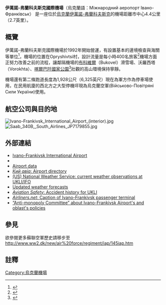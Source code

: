{{noteTA
|1=zh:伊萬諾;zh-hans:伊万诺;zh-tw:伊瓦諾;
|2=zh:弗蘭科夫斯克;zh-hans:弗兰科夫斯克;zh-tw:福蘭基夫斯克;
}}
{{Infobox airport
| name          = 伊萬諾-弗蘭科夫斯克國際機場
| nativename    = {{smaller|''Ivano-Frankivsk International Airport Міжнародний аеропорт "Івано-Франківськ"''}}
| image         = Ivano-Frankivsk International Airport.jpg
| image-width   = 250px
| type          = 民用、軍用
| opened        = 
| operator      = 
| location      = {{UKR}}[[伊萬諾-弗蘭科夫斯克|伊萬諾-弗蘭科夫斯克]]
| city-served   = 
| elevation-m   = 280
| IATA          = IFO
| ICAO          = UKLI
| coordinates   = {{Coord|48|53|03|N|24|41|10|E|type:airport_region:IT|display=inline,title|name=Venice Marco Polo Airport}}
| pushpin_map   = Ukraine
| pushpin_label = IFO
| website       = 
| metric-rwy    = 
| r1-number     = 10
| r1-length-f   = 8226
| r1-length-m   = 2507
| r1-surface    = 混凝土
| r2-number     = 28
| r2-length-f   = 8226
| r2-length-m   = 2507
| r2-surface    = 混凝土
| stat-year     = 
| stat_passenger = 
| footnotes     = 
}}
'''伊萬諾-弗蘭科夫斯克國際機場'''（烏克蘭語：Міжнародний аеропорт Івано-Франківськ） {{airport codes|IFO|UKLI}}是一座位於[[烏克蘭|烏克蘭]][[伊萬諾-弗蘭科夫斯克|伊萬諾-弗蘭科夫斯克]]的機場距離市中心4.4公里（2.7英里）。 

== 概覽 ==
伊萬諾-弗蘭科夫斯克國際機場於1992年開始營運，有設置基本的邊境檢查與海關等單位<ref>{{cite web|url=http://dbpedia.org/page/Ivano-Frankivsk_International_Airport|title=About:Ivano-Frankivsk International Airport|publisher=dbpedia.org|access-date=2015-01-13|archive-date=2016-12-24|archive-url=https://web.archive.org/web/20161224031704/http://dbpedia.org/page/Ivano-Frankivsk_International_Airport}}</ref>，機場的位置在Opryshivtsi村，設計流量是每小時400名旅客<ref>{{cite web|url=http://www.ukrainebiz.com/Articles/IvanoFacts.htm|title=According to ''Ukrainebiz.com''|deadurl=yes|archiveurl=https://web.archive.org/web/20060808043940/http://www.ukrainebiz.com/Articles/IvanoFacts.htm|archivedate=2006-08-08}}</ref>機場方面正努力改善之前的流程，讓鄰隔機場的[[布科維爾|布科維爾]]（Bukovel）滑雪場、沃羅西塔（Vorokhta）、[[喀爾巴阡山脈|喀爾巴阡國家公園]]<ref>{{cite web|url=http://carpathians.org.ua/Jaremche/index.html|title=Національний природний парк ‘Карпатський’|language=uk|accessdate=2015-01-13|archive-date=2008-02-11|archive-url=https://web.archive.org/web/20080211183132/http://carpathians.org.ua/Jaremche/index.html|dead-url=no}}</ref>壯觀的高山環境保持寧靜。

機場還有第二條跑道長度為1,928公尺（6,325英尺）現在為軍方作為停車場使用，在民用航廈的西北方之大型停機坪現為烏克蘭空軍(Військово-Повітряні Сили України)使用。

== 航空公司與目的地 ==
[[File:Ivano-Frankivsk_International_Airport_(interior).jpg|thumb]]
[[File:Saab_340B,_South_Airlines_JP7179855.jpg|thumb]]
{{Airport-dest-list
| [[第聶伯航空|第聶伯航空]]|[[鮑里斯波爾國際機場|基輔-鮑里斯波爾]]<br />'''季節包機：''' [[聶伯機場|聶伯城]]、[[卡爾可夫國際機場|卡爾可夫]]、[[多莫傑多沃國際機場|-莫斯科-多莫傑多沃]]、[[敖德薩國際機場|敖德薩]]<ref name=I-F-W14-15>>{{cite web| url=http://dniproavia.com/en/schedule.html#ODS| title=Flight schedule| website=http://dniproavia.com/| publisher=«Dniproavia» airlines| accessdate=19 September 2014| deadurl=yes| archiveurl=https://web.archive.org/web/20150513001700/http://dniproavia.com/en/schedule.html#ODS| archivedate=2015年5月13日}}</ref>
| [[烏克蘭國際航空|烏克蘭國際航空]]|[[鮑里斯波爾國際機場|基輔-鮑里斯波爾]]
}}

== 外部連結 ==
*[http://airport.if.ua/ Ivano-Frankivsk International Airport] {{Wayback|url=http://airport.if.ua/ |date=20140602180100 }}
*{{WAD|UKLI}}
*[https://web.archive.org/web/20070203132945/http://dir.avia.ru/airports/14966371008925953.shtml Airport data] {{ru icon}}
*[https://web.archive.org/web/20080112054308/http://www.kiyavia.com/ukr/inf/airport/ ''Кий авіа'': Airport directory]
*[http://weather.noaa.gov/weather/current/UKLI.html (US) National Weather Service: current weather observations at UKLI/IFO] {{Wayback|url=http://weather.noaa.gov/weather/current/UKLI.html |date=20160303190431 }}
*[https://web.archive.org/web/20080112152629/http://www.meteoprog.com.ua/ua/table.php?cityid=148&days=4 Updated weather forecasts] {{uk icon}}
*[http://aviation-safety.net/database/airport/airport.php?id=ifo ''Aviation Safety'': Accident history for UKLI] {{Wayback|url=http://aviation-safety.net/database/airport/airport.php?id=ifo |date=20070311030438 }}
*[http://www.airliners.net/search/photo.search?aircraft_genericsearch=&airlinesearch=&countrysearch=&specialsearch=airport&daterange=&keywords=IFO&range=&sort_order=&page_limit=15&thumbnails=&calccount=1257718&truecount=false&engine_version=6.0 ''Airliners.net'': Caption of Ivano-Frankivsk passenger terminal] {{Wayback|url=http://www.airliners.net/search/photo.search?aircraft_genericsearch=&airlinesearch=&countrysearch=&specialsearch=airport&daterange=&keywords=IFO&range=&sort_order=&page_limit=15&thumbnails=&calccount=1257718&truecount=false&engine_version=6.0 |date=20121102204554 }}
* [https://archive.is/20121222154528/http://www.amc.gov.ua/amc/control/uk/publish/article?showHidden=1&art_id=47914&cat_id=47047&ctime=1152266215390Ukraine's “Anti-monopoly Committee” about Ivano-Frankivsk Airport's and oblast's policies] {{uk icon}}

== 參見 ==
欲參閱更多蘇聯空軍歷史請移步至 http://www.ww2.dk/new/air%20force/regiment/iap/145iap.htm {{Wayback|url=http://www.ww2.dk/new/air%20force/regiment/iap/145iap.htm |date=20190914102828 }}

== 註釋 ==
{{reflist}}

{{烏克蘭機場}}

[[Category:烏克蘭機場|Category:烏克蘭機場]]